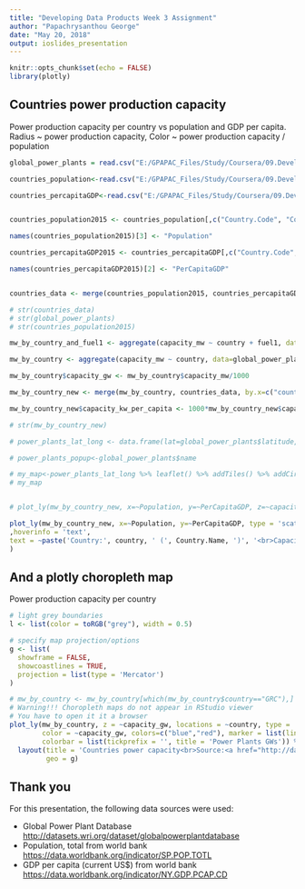 ```yaml
---
title: "Developing Data Products Week 3 Assignment"
author: "Papachrysanthou George"
date: "May 20, 2018"
output: ioslides_presentation
---
```


```r
knitr::opts_chunk$set(echo = FALSE)
library(plotly)
```

## Countries power production capacity

Power production capacity per country vs population and GDP per capita. Radius ~ power production capacity, Color ~ power production capacity / population

```r

global_power_plants = read.csv("E:/GPAPAC_Files/Study/Coursera/09.DevelopingDataProducts/Week3Assignment/globalpowerplantdatabasev100/global_power_plant_database.csv", dec=".", na.strings = "NA",stringsAsFactors=FALSE)

countries_population<-read.csv("E:/GPAPAC_Files/Study/Coursera/09.DevelopingDataProducts/Week3Assignment/globalpowerplantdatabasev100/API_SP.POP.TOTL_DS2_en_csv_v2_9908626.csv",stringsAsFactors=FALSE, skip = 4, header = T, dec=".")

countries_percapitaGDP<-read.csv("E:/GPAPAC_Files/Study/Coursera/09.DevelopingDataProducts/Week3Assignment/globalpowerplantdatabasev100/API_NY.GDP.PCAP.CD_DS2_en_csv_v2_9908784.csv",stringsAsFactors=FALSE, skip = 4, header = T, dec=".")


countries_population2015 <- countries_population[,c("Country.Code", "Country.Name", "X2015")]

names(countries_population2015)[3] <- "Population"

countries_percapitaGDP2015 <- countries_percapitaGDP[,c("Country.Code", "X2015")]

names(countries_percapitaGDP2015)[2] <- "PerCapitaGDP"


countries_data <- merge(countries_population2015, countries_percapitaGDP2015, by.x=c("Country.Code"), by.y=c("Country.Code"))

# str(countries_data)
# str(global_power_plants)
# str(countries_population2015)

mw_by_country_and_fuel1 <- aggregate(capacity_mw ~ country + fuel1, data=global_power_plants, FUN=sum)

mw_by_country <- aggregate(capacity_mw ~ country, data=global_power_plants, FUN=sum)

mw_by_country$capacity_gw <- mw_by_country$capacity_mw/1000 

mw_by_country_new <- merge(mw_by_country, countries_data, by.x=c("country"), by.y=c("Country.Code"))

mw_by_country_new$capacity_kw_per_capita <- 1000*mw_by_country_new$capacity_mw / mw_by_country_new$Population

# str(mw_by_country_new)

# power_plants_lat_long <- data.frame(lat=global_power_plants$latitude, lng=global_power_plants$longitude )

# power_plants_popup<-global_power_plants$name

# my_map<-power_plants_lat_long %>% leaflet() %>% addTiles() %>% addCircleMarkers(popup=power_plants_popup, weight=1, radius=3, color="green")
# my_map


# plot_ly(mw_by_country_new, x=~Population, y=~PerCapitaGDP, z=~capacity_mw, type="scatter3d", mode="markers")

plot_ly(mw_by_country_new, x=~Population, y=~PerCapitaGDP, type = 'scatter', mode="markers", color=~capacity_kw_per_capita, colors=c("blue","red"), size=~capacity_mw
,hoverinfo = 'text',
text = ~paste('Country:', country, ' (', Country.Name, ')', '<br>Capacity MW:', capacity_mw, '<br>Population:', Population, '<br>Per Capita GDP:', PerCapitaGDP, '<br>Per Capita KW:', capacity_kw_per_capita)        
)

```

## And a plotly choropleth map
Power production capacity per country

```r

# light grey boundaries
l <- list(color = toRGB("grey"), width = 0.5)

# specify map projection/options
g <- list(
  showframe = FALSE,
  showcoastlines = TRUE,
  projection = list(type = 'Mercator')
)

# mw_by_country <- mw_by_country[which(mw_by_country$country=="GRC"),]
# Warning!!! Choropleth maps do not appear in RStudio viewer
# You have to open it it a browser
plot_ly(mw_by_country, z = ~capacity_gw, locations = ~country, type = 'choropleth',
        color = ~capacity_gw, colors=c("blue","red"), marker = list(line = l),
        colorbar = list(tickprefix = '', title = 'Power Plants GWs')) %>%
  layout(title = 'Countries power capacity<br>Source:<a href="http://datasets.wri.org/dataset/globalpowerplantdatabase">Global Power Plant Database</a>',
         geo = g)

```

## Thank you

For this presentation, the following data sources were used:

* Global Power Plant Database <http://datasets.wri.org/dataset/globalpowerplantdatabase>
* Population, total from world bank <https://data.worldbank.org/indicator/SP.POP.TOTL>
* GDP per capita (current US$) from world bank <https://data.worldbank.org/indicator/NY.GDP.PCAP.CD>

